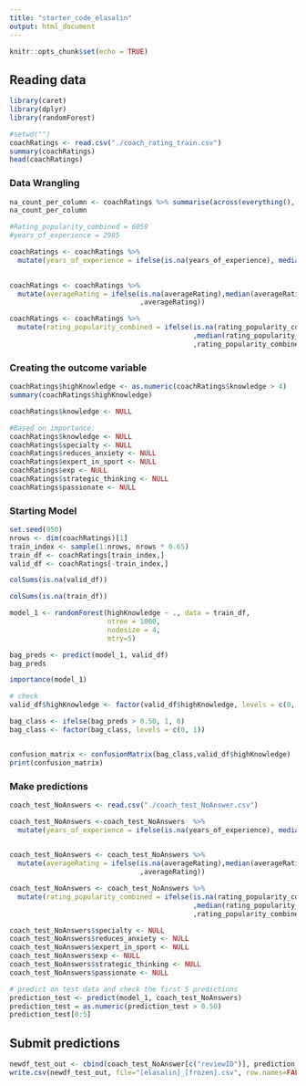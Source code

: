 ```yaml
---
title: "starter_code_elasalin"
output: html_document
---
```


```r
knitr::opts_chunk$set(echo = TRUE)
```

## Reading data

```r
library(caret)
library(dplyr)
library(randomForest)
```

```r
#setwd("")
coachRatings <- read.csv("./coach_rating_train.csv")
summary(coachRatings)
head(coachRatings)

```

### Data Wrangling

```r
na_count_per_column <- coachRatings %>% summarise(across(everything(), ~sum(is.na(.))))
na_count_per_column

#Rating_popularity_combined = 6059
#years_of_experience = 2985
```

```r

coachRatings <- coachRatings %>%
  mutate(years_of_experience = ifelse(is.na(years_of_experience), median(years_of_experience,
                                                                       na.rm = TRUE), years_of_experience))

coachRatings <- coachRatings %>% 
  mutate(averageRating = ifelse(is.na(averageRating),median(averageRating,na.rm = TRUE)
                                ,averageRating))

coachRatings <- coachRatings %>% 
  mutate(rating_popularity_combined = ifelse(is.na(rating_popularity_combined)
                                             ,median(rating_popularity_combined,na.rm = TRUE)
                                             ,rating_popularity_combined))
```

### Creating the outcome variable

```r
coachRatings$highKnowledge <- as.numeric(coachRatings$knowledge > 4)
summary(coachRatings$highKnowledge)

```
```r
coachRatings$knowledge <- NULL

#Based on importance:
coachRatings$knowledge <- NULL
coachRatings$specialty <- NULL
coachRatings$reduces_anxiety <- NULL
coachRatings$expert_in_sport <- NULL
coachRatings$exp <- NULL
coachRatings$strategic_thinking <- NULL
coachRatings$passionate <- NULL

```

### Starting Model

```r
set.seed(950)
nrows <- dim(coachRatings)[1]
train_index <- sample(1:nrows, nrows * 0.65)
train_df <- coachRatings[train_index,]
valid_df <- coachRatings[-train_index,]  


```

```r
colSums(is.na(valid_df))
```
```r
colSums(is.na(train_df))
```


```r
model_1 <- randomForest(highKnowledge ~ ., data = train_df,
                        ntree = 1000,
                        nodesize = 4,
                        mtry=5)

bag_preds <- predict(model_1, valid_df)
bag_preds
```


```r
importance(model_1)
```

```r
# check
valid_df$highKnowledge <- factor(valid_df$highKnowledge, levels = c(0, 1))

bag_class <- ifelse(bag_preds > 0.50, 1, 0)  
bag_class <- factor(bag_class, levels = c(0, 1))


confusion_matrix <- confusionMatrix(bag_class,valid_df$highKnowledge)
print(confusion_matrix)

```

### Make predictions




```r
coach_test_NoAnswers <- read.csv("./coach_test_NoAnswer.csv")
```

```r
coach_test_NoAnswers <-coach_test_NoAnswers  %>%
  mutate(years_of_experience = ifelse(is.na(years_of_experience), median(years_of_experience,
                                                                       na.rm = TRUE), years_of_experience))

coach_test_NoAnswers <- coach_test_NoAnswers %>% 
  mutate(averageRating = ifelse(is.na(averageRating),median(averageRating,na.rm = TRUE)
                                ,averageRating))

coach_test_NoAnswers <- coach_test_NoAnswers %>% 
  mutate(rating_popularity_combined = ifelse(is.na(rating_popularity_combined)
                                             ,median(rating_popularity_combined,na.rm = TRUE)
                                             ,rating_popularity_combined))

coach_test_NoAnswers$specialty <- NULL
coach_test_NoAnswers$reduces_anxiety <- NULL
coach_test_NoAnswers$expert_in_sport <- NULL
coach_test_NoAnswers$exp <- NULL
coach_test_NoAnswers$strategic_thinking <- NULL
coach_test_NoAnswers$passionate <- NULL

```


```r
# predict on test data and check the first 5 predictions 
prediction_test <- predict(model_1, coach_test_NoAnswers)
prediction_test = as.numeric(prediction_test > 0.50)
prediction_test[0:5]
```

## Submit predictions

```r
newdf_test_out <- cbind(coach_test_NoAnswer[c("reviewID")], prediction_test)
write.csv(newdf_test_out, file="[elasalin]_[frozen].csv", row.names=FALSE)
```
